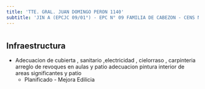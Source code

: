 ```yaml
---
title: 'TTE. GRAL. JUAN DOMINGO PERON 1140'
subtitle: 'JIN A (EPCJC 09/01°) - EPC N° 09 FAMILIA DE CABEZON - CENS N° 26'
---
```


#
## Infraestructura

* Adecuacion de cubierta , sanitario ,electricidad , cielorraso , carpinteria                                                          arreglo de revoques  en aulas y patio                                                                 adecuacion pintura interior de areas significantes  y patio 
    + Planificado - Mejora Edilicia 




